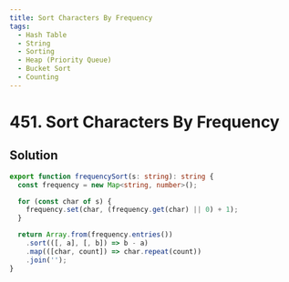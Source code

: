 ```yaml
---
title: Sort Characters By Frequency
tags:
  - Hash Table
  - String
  - Sorting
  - Heap (Priority Queue)
  - Bucket Sort
  - Counting
---
```


# 451. Sort Characters By Frequency

<Badges>
  <LevelBadge level="medium" />
  <TopicBadge name="Hash Table" slug="hash-table" />
  <TopicBadge name="String" slug="string" />
  <TopicBadge name="Sorting" slug="sorting" />
  <TopicBadge name="Heap (Priority Queue)" slug="heap-priority-queue" />
  <TopicBadge name="Bucket Sort" slug="bucket-sort" />
  <TopicBadge name="Counting" slug="counting" />
</Badges>

## Solution

```typescript filename="solution.ts" copy
export function frequencySort(s: string): string {
  const frequency = new Map<string, number>();

  for (const char of s) {
    frequency.set(char, (frequency.get(char) || 0) + 1);
  }

  return Array.from(frequency.entries())
    .sort(([, a], [, b]) => b - a)
    .map(([char, count]) => char.repeat(count))
    .join('');
}
```

<ProblemLink
  codingSite="leetcode"
  href="https://leetcode.com/problems/sort-characters-by-frequency/"
  title="Sort Characters By Frequency"
/>
